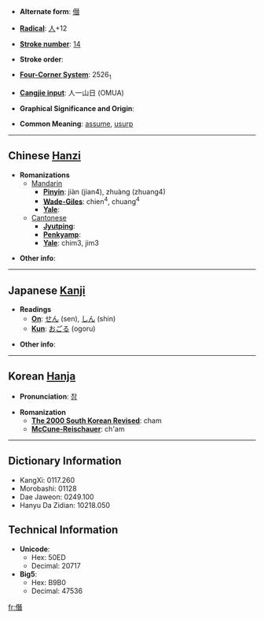 * '''Alternate form''': [[僣]]

* '''[[Wiktionary:Chinese radical index| Radical]]''': [[Wiktionary:Chinese radical index 人|人]]+12

* '''[[Wiktionary:Chinese total strokes index|Stroke number]]''': [[Wiktionary:Chinese total strokes index 14|14]]

* '''Stroke order''': 

* '''[[Wiktionary:Chinese four corner index|Four-Corner System]]''': 2526<sub>1</sub>

* '''[[Wiktionary:Chinese Cangjie index|Cangjie input]]''': 人一山日 (OMUA)

* '''Graphical Significance and Origin''': 

* '''Common Meaning''': [[assume]], [[usurp]]

----

== Chinese [[Hanzi]] ==

* '''Romanizations'''
** [[Mandarin]]
*** '''[[Pinyin]]''': jiàn (jian4), zhuàng (zhuang4)
*** '''[[Wade-Giles]]''': chien<sup>4</sup>, chuang<sup>4</sup>
*** '''[[Yale]]''': 
**[[Cantonese]]
***'''[[Jyutping]]''':
***'''[[Penkyamp]]''': 
***'''[[Yale]]''': chim3, jim3

* '''Other info''': 

----

== Japanese [[Kanji]] ==

* '''Readings'''
** '''[[On]]''': [[せん]] (sen), [[しん]] (shin)
** '''[[Kun]]''': [[おごる]] (ogoru)

* '''Other info''':  

----

== Korean [[Hanja]] ==

* '''Pronunciation''': [[참]]

* '''Romanization'''
** '''[[The 2000 South Korean Revised Romanization|The 2000 South Korean Revised]]''': cham
** '''[[McCune-Reischauer]]''': ch'am

----

== Dictionary Information ==

* KangXi: 0117.260
* Morobashi: 01128
* Dae Jaweon: 0249.100
* Hanyu Da Zidian: 10218.050

== Technical Information ==

* '''Unicode''':
** Hex: 50ED
** Decimal: 20717
* '''Big5''':
** Hex: B9B0
** Decimal: 47536

[[fr:僭]]